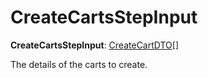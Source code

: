 
# CreateCartsStepInput

 **CreateCartsStepInput**: [CreateCartDTO](../../../cart/interfaces/cart.CreateCartDTO/page.mdx)[]

The details of the carts to create.
